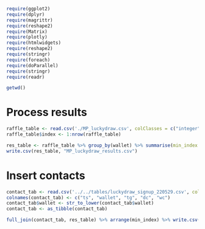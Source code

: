 ```r
require(ggplot2)
require(dplyr)
require(magrittr)
require(reshape2)
require(Matrix)
require(plotly)
require(htmlwidgets)
require(reshape2)
require(stringr)
require(foreach)
require(doParallel)
require(stringr)
require(readr)

getwd()
```

# Process results

```r
raffle_table <- read.csv('./MP_luckydraw.csv', colClasses = c("integer", "character"))
raffle_table$index <- 1:nrow(raffle_table)
```

```r
res_table <- raffle_table %>% group_by(wallet) %>% summarise(min_index = min(index)) %>% arrange(min_index)
write.csv(res_table, "MP_luckydraw_results.csv")
```

# Insert contacts

```r
contact_tab <- read.csv('../../tables/luckydraw_signup_220529.csv', colClasses = "character")
colnames(contact_tab) <- c("ts", "wallet", "tg", "dc", "wc")
contact_tab$wallet <- str_to_lower(contact_tab$wallet)
contact_tab <- as_tibble(contact_tab)
```

```r
full_join(contact_tab, res_table) %>% arrange(min_index) %>% write.csv("MP_luckydraw_results_with_contacts.csv")


```
